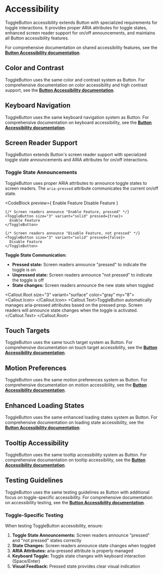 
# Accessibility

ToggleButton accessibility extends Button with specialized requirements for toggle interactions. It provides proper ARIA attributes for toggle states, enhanced screen reader support for on/off announcements, and maintains all Button accessibility features.

For comprehensive documentation on shared accessibility features, see the **[Button Accessibility documentation](../Button/accessibility)**.

## Color and Contrast

ToggleButton uses the same color and contrast system as Button. For comprehensive documentation on color accessibility and high contrast support, see the **[Button Accessibility documentation](../Button/accessibility)**.

## Keyboard Navigation

ToggleButton uses the same keyboard navigation system as Button. For comprehensive documentation on keyboard accessibility, see the **[Button Accessibility documentation](../Button/accessibility)**.

## Screen Reader Support

ToggleButton extends Button's screen reader support with specialized toggle state announcements and ARIA attributes for on/off interactions.

### Toggle State Announcements

ToggleButton uses proper ARIA attributes to announce toggle states to screen readers. The `aria-pressed` attribute communicates the current on/off state.

<CodeBlock
  preview={
    <Flex gap="3" wrap="wrap">
      <ToggleButton size="3" variant="solid" pressed={true}>
        Enable Feature
      </ToggleButton>
      <ToggleButton size="3" variant="solid" pressed={false}>
        Disable Feature
      </ToggleButton>
    </Flex>
  }
>

```tsx
{/* Screen readers announce "Enable Feature, pressed" */}
<ToggleButton size="3" variant="solid" pressed={true}>
  Enable Feature
</ToggleButton>

{/* Screen readers announce "Disable Feature, not pressed" */}
<ToggleButton size="3" variant="solid" pressed={false}>
  Disable Feature
</ToggleButton>
```

</CodeBlock>

**Toggle State Communication:**
- **Pressed state:** Screen readers announce "pressed" to indicate the toggle is on
- **Unpressed state:** Screen readers announce "not pressed" to indicate the toggle is off
- **State changes:** Screen readers announce the new state when toggled

<Callout.Root size="3" variant="surface" color="gray" my="8">
  <Callout.Icon>
    <TriangleAlertIcon />
  </Callout.Icon>
  <Callout.Text>ToggleButton automatically manages aria-pressed attributes based on the pressed prop. Screen readers will announce state changes when the toggle is activated.</Callout.Text>
</Callout.Root>

## Touch Targets

ToggleButton uses the same touch target system as Button. For comprehensive documentation on touch target accessibility, see the **[Button Accessibility documentation](../Button/accessibility)**.

## Motion Preferences

ToggleButton uses the same motion preferences system as Button. For comprehensive documentation on motion accessibility, see the **[Button Accessibility documentation](../Button/accessibility)**.

## Enhanced Loading States

ToggleButton uses the same enhanced loading states system as Button. For comprehensive documentation on loading state accessibility, see the **[Button Accessibility documentation](../Button/accessibility)**.

## Tooltip Accessibility

ToggleButton uses the same tooltip accessibility system as Button. For comprehensive documentation on tooltip accessibility, see the **[Button Accessibility documentation](../Button/accessibility)**.

## Testing Guidelines

ToggleButton uses the same testing guidelines as Button with additional focus on toggle-specific accessibility. For comprehensive documentation on accessibility testing, see the **[Button Accessibility documentation](../Button/accessibility)**.

### Toggle-Specific Testing

When testing ToggleButton accessibility, ensure:

1. **Toggle State Announcements:** Screen readers announce "pressed" and "not pressed" states correctly
2. **State Changes:** Screen readers announce state changes when toggled
3. **ARIA Attributes:** aria-pressed attribute is properly managed
4. **Keyboard Toggle:** Toggle state changes with keyboard interaction (Space/Enter)
5. **Visual Feedback:** Pressed state provides clear visual indication 